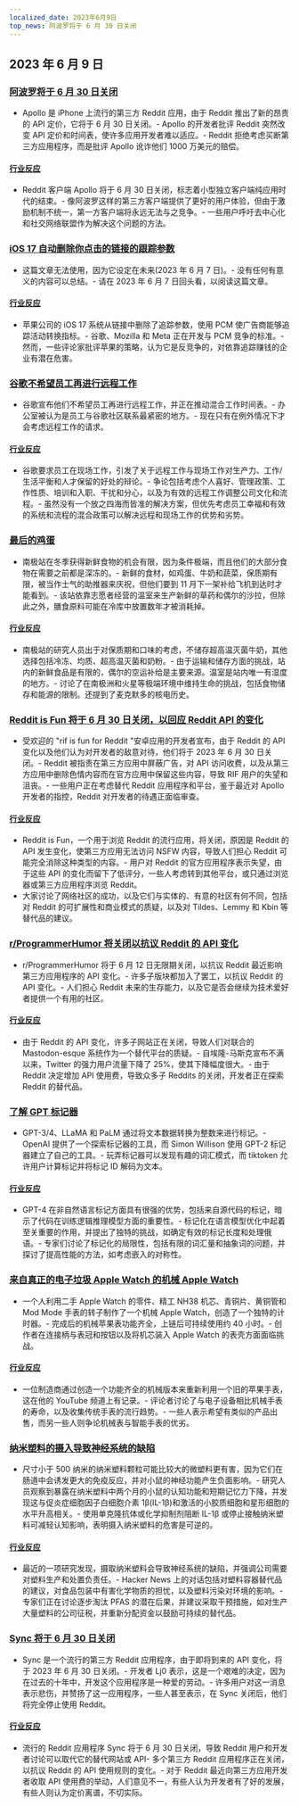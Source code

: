 ```yaml
---
localized_date: 2023年6月9日
top_news: 阿波罗将于 6 月 30 日关闭
---
```




## 2023 年 6 月 9 日

### [阿波罗将于 6 月 30 日关闭](https://old.reddit.com/r/apolloapp/comments/144f6xm/apollo_will_close_down_on_june_30th_reddits/)

- Apollo 是 iPhone 上流行的第三方 Reddit 应用，由于 Reddit 推出了新的昂贵的 API 定价，它将于 6 月 30 日关闭。- Apollo 的开发者批评 Reddit 突然改变 API 定价和时间表，使许多应用开发者难以适应。- Reddit 拒绝考虑买断第三方应用程序，而是批评 Apollo 讹诈他们 1000 万美元的赔偿。

#### [行业反应](http://news.ycombinator.com/item?id=36245435)

- Reddit 客户端 Apollo 将于 6 月 30 日关闭，标志着小型独立客户端纯应用时代的结束。- 像阿波罗这样的第三方客户端提供了更好的用户体验，但由于激励机制不统一，第一方客户端将永远无法与之竞争。- 一些用户呼吁去中心化和社交网络联盟作为解决这个问题的方法。

### [iOS 17 自动删除你点击的链接的跟踪参数](https://9to5mac.com/2023/06/08/ios-17-link-tracking-protection/)

- 这篇文章无法使用，因为它设定在未来(2023 年 6 月 7 日)。- 没有任何有意义的内容可以总结。- 请在 2023 年 6 月 7 日回头看，以阅读这篇文章。

#### [行业反应](http://news.ycombinator.com/item?id=36243955)

- 苹果公司的 iOS 17 系统从链接中删除了追踪参数，使用 PCM 使广告商能够追踪活动转换指标。- 谷歌、Mozilla 和 Meta 正在开发与 PCM 竞争的标准。- 然而，一些评论家批评苹果的策略，认为它是反竞争的，对依靠追踪赚钱的企业有潜在危害。

### [谷歌不希望员工再进行远程工作](https://www.theverge.com/2023/6/7/23753323/google-doesnt-want-employees-working-remotely-anymore)

- 谷歌宣布他们不希望员工再进行远程工作，并正在推动混合工作时间表。- 办公室被认为是员工与谷歌社区联系最紧密的地方。- 现在只有在例外情况下才会考虑远程工作的请求。

#### [行业反应](http://news.ycombinator.com/item?id=36235779)

- 谷歌要求员工在现场工作，引发了关于远程工作与现场工作对生产力、工作/生活平衡和人才保留的好处的辩论。- 争论包括考虑个人喜好、管理政策、工作性质、培训和入职、干扰和分心，以及为有效的远程工作调整公司文化和流程。- 虽然没有一个放之四海而皆准的解决方案，但优先考虑员工幸福和有效的系统和流程的混合政策可以解决远程和现场工作的优势和劣势。

### [最后的鸡蛋](https://brr.fyi/posts/the-last-egg)

- 南极站在冬季获得新鲜食物的机会有限，因为条件极端，而且他们的大部分食物在需要之前都是深冻的。- 新鲜的食材，如鸡蛋、牛奶和蔬菜，保质期有限，被当作士气的助推器来庆祝，但他们要到 11 月下一架补给飞机到达时才能看到。- 该站依靠志愿者经营的温室来生产新鲜的草药和偶尔的沙拉，但除此之外，膳食原料可能在冷库中放置数年才被消耗掉。

#### [行业反应](http://news.ycombinator.com/item?id=36241768)

- 南极站的研究人员出于对保质期和口味的考虑，不储存超高温灭菌牛奶，其他选择包括冷冻、均质、超高温灭菌和奶粉。- 由于运输和储存方面的挑战，站内的新鲜食品是有限的，偶尔的空运补给是主要来源。温室是站内唯一有湿度的地方。- 讨论了在南极洲和火星等极端环境中维持生命的挑战，包括食物储存和能源的限制。还提到了麦克默多的核电历史。

### [Reddit is Fun 将于 6 月 30 日关闭，以回应 Reddit API 的变化](https://old.reddit.com/r/redditisfun/comments/144gmfq/rif_will_shut_down_on_june_30_2023_in_response_to/)

- 受欢迎的 "rif is fun for Reddit "安卓应用的开发者宣布，由于 Reddit 的 API 变化以及他们认为对开发者的敌意对待，他们将于 2023 年 6 月 30 日关闭。- Reddit 被指责在第三方应用中屏蔽广告，对 API 访问收费，以及从第三方应用中删除色情内容而在官方应用中保留这些内容，导致 RIF 用户的失望和沮丧。- 一些用户正在考虑替代 Reddit 应用程序和平台，鉴于最近对 Apollo 开发者的指控，Reddit 对开发者的待遇正面临审查。

#### [行业反应](http://news.ycombinator.com/item?id=36246398)

- Reddit is Fun，一个用于浏览 Reddit 的流行应用，将关闭，原因是 Reddit 的 API 发生变化，使第三方应用无法访问 NSFW 内容，导致人们担心 Reddit 可能完全消除这种类型的内容。- 用户对 Reddit 的官方应用程序表示失望，由于这些 API 的变化而留下了低评分，一些人考虑转到其他平台，或只通过浏览器或第三方应用程序浏览 Reddit。
- 大家讨论了网络社区的成功，以及它们与实体的、有意的社区有何不同，包括对 Reddit 的可扩展性和商业模式的质疑，以及对 Tildes、Lemmy 和 Kbin 等替代品的建议。

### [r/ProgrammerHumor 将关闭以抗议 Reddit 的 API 变化](https://reddit.com/r/ProgrammerHumor/comments/141qwy8/programmer_humor_will_be_shutting_down/)

- r/ProgrammerHumor 将于 6 月 12 日无限期关闭，以抗议 Reddit 最近影响第三方应用程序的 API 变化。- 许多子版块都加入了罢工，以抗议 Reddit 的 API 变化。- 人们担心 Reddit 未来的生存能力，以及它是否会继续为技术爱好者提供一个有用的社区。

#### [行业反应](http://news.ycombinator.com/item?id=36249958)

- 由于 Reddit 的 API 变化，许多子网站正在关闭，导致人们对联合的 Mastodon-esque 系统作为一个替代平台的质疑。- 自埃隆-马斯克宣布不满以来，Twitter 的强力用户流量下降了 25%，使其下降幅度很大。- 由于 Reddit 决定增加 API 使用费，导致众多子 Reddits 的关闭，开发者正在探索 Reddit 的替代品。

### [了解 GPT 标记器](https://simonwillison.net/2023/Jun/8/gpt-tokenizers/)

- GPT-3/4、LLaMA 和 PaLM 通过将文本数据转换为整数来进行标记。- OpenAI 提供了一个探索标记器的工具，而 Simon Willison 使用 GPT-2 标记器建立了自己的工具。- 玩弄标记器可以发现有趣的词汇模式，而 tiktoken 允许用户计算标记并将标记 ID 解码为文本。

#### [行业反应](http://news.ycombinator.com/item?id=36248633)

- GPT-4 在非自然语言标记方面具有很强的优势，包括来自源代码的标记，暗示了代码在训练逻辑推理模型方面的重要性。- 标记化在语言模型优化中起着至关重要的作用，并提出了独特的挑战，如确定有效的标记长度和处理俄语。- 专家们讨论了标记化的局限性，包括有限的词汇量和抽象词的问题，并探讨了提高性能的方法，如考虑嵌入的对称性。

### [来自真正的电子垃圾 Apple Watch 的机械 Apple Watch](https://www.instructables.com/Mechanical-Apple-Watch-From-Real-E-Waste-Apple-Wat/)

- 一个人利用二手 Apple Watch 的零件、精工 NH38 机芯、青铜片、黄铜管和 Mod Mode 手表的转子制作了一个机械 Apple Watch，创造了一个独特的计时器。- 完成后的机械苹果表功能齐全，上链后可持续使用约 40 小时。- 创作者在连接柄与表冠和按钮以及将机芯装入 Apple Watch 的表壳方面面临挑战。

#### [行业反应](http://news.ycombinator.com/item?id=36249671)

- 一位制造商通过创造一个功能齐全的机械版本来重新利用一个旧的苹果手表，这在他的 YouTube 频道上有记录。- 评论者讨论了与电子设备相比机械手表的寿命，以及收集传统手表的流行趋势。- 一些人表示希望有类似的产品出售，而另一些人则争论机械表与智能手表的优劣。

### [纳米塑料的摄入导致神经系统的缺陷](https://www.the-scientist.com/news-opinion/nanoplastic-ingestion-causes-neurological-deficits-71152)

- 尺寸小于 500 纳米的纳米塑料颗粒可能比较大的微塑料更有害，因为它们在肠道中会诱发更大的免疫反应，并对小鼠的神经功能产生负面影响。- 研究人员观察到暴露在纳米塑料中两个月的小鼠的认知功能和短期记忆力下降，并发现这与促炎症细胞因子白细胞介素 1β(IL-1β)和激活的小胶质细胞和星形细胞的水平升高相关。- 使用单克隆抗体或化学抑制剂阻断 IL-1β 或停止接触纳米塑料可减轻认知影响，表明摄入纳米塑料的危害是可逆的。

#### [行业反应](http://news.ycombinator.com/item?id=36240325)

- 最近的一项研究发现，摄取纳米塑料会导致神经系统的缺陷，并强调公司需要对塑料生产和处置负责任。- Hacker News 上的对话包括对塑料容器替代品的建议，对食品包装中有害化学物质的担忧，以及塑料污染对环境的影响。- 专家们正在讨论逐步淘汰 PFAS 的潜在后果，并建议采取干预措施，如对生产大量塑料的公司征税，并重新分配资金以鼓励可持续的替代品。

### [Sync 将于 6 月 30 日关闭](https://reddit.com/r/redditsync/comments/144jp3w/sync_will_shut_down_on_june_30_2023/)

- Sync 是一个流行的第三方 Reddit 应用程序，由于即将到来的 API 变化，将于 2023 年 6 月 30 日关闭。- 开发者 Lj0 表示，这是一个艰难的决定，因为在过去的十年中，开发这个应用程序是一种爱的劳动。- 许多用户对这一消息表示悲伤，并赞扬了这一应用程序，一些人甚至表示，在 Sync 关闭后，他们将完全停止使用 Reddit。

#### [行业反应](http://news.ycombinator.com/item?id=36248234)

- 流行的 Reddit 应用程序 Sync 将于 6 月 30 日关闭，导致 Reddit 用户和开发者讨论可以取代它的替代网站或 API- 多个第三方 Reddit 应用程序正在关闭，以抗议 Reddit 的 API 使用规则的变化。- 对于 Reddit 最近向第三方应用开发者收取 API 使用费的举动，人们意见不一，有些人认为开发者有了好的发展，有些人则认为定价离谱，不切实际。

</Steps>
